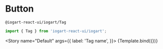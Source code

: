 

<Meta
    title="Components/Status/Tag"
    component={Tag}
/>

# Button
`@iogart-react-ui/iogart/Tag`

```javascript
import { Tag } from 'iogart-react-ui/iogart';
```

<Story
  name="Default"
  args={{
    label: 'Tag name',
  }}>
  {Template.bind({})}
</Story>
